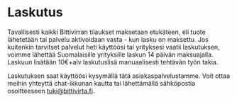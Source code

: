 # Laskutus

Tavallisesti kaikki Bittivirran tilaukset maksetaan etukäteen, eli tuote
lähetetään tai palvelu aktivoidaan vasta - kun lasku on maksettu. Jos kuitenkin
tarvitset palvelut heti käyttöösi tai yrityksesi vaatii laskutuksen, voimme
lähettää Suomalaisille yrityksille laskun 14 päivän maksuajalla. Laskuun
lisätään 10€+alv laskutuslisä manuaalisesti tehtävän työn takia.

Laskutuksen saat käyttöösi kysymällä tätä asiakaspalvelustamme. Voit ottaa
meihin yhteyttä chat-ikkunan kautta tai lähettämällä sähköpostia osoitteeseen
[tuki@bittivirta.fi](mailto:tuki@bittivirta.fi).
